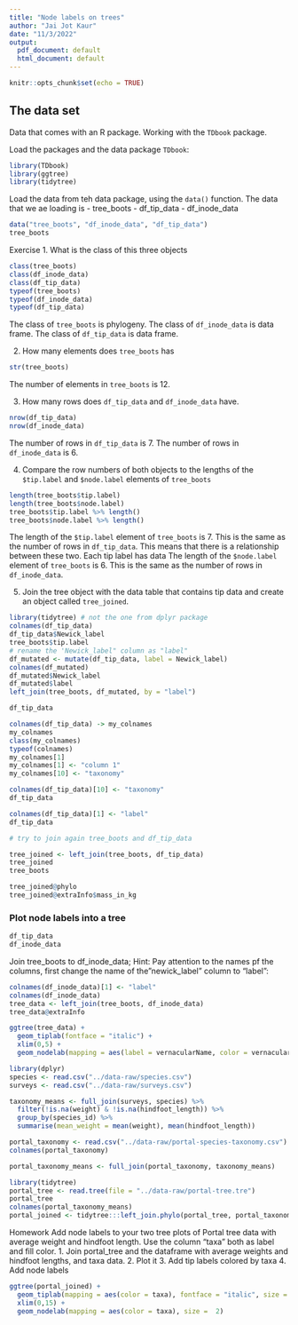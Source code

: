 ```yaml
---
title: "Node labels on trees"
author: "Jai Jot Kaur"
date: "11/3/2022"
output:
  pdf_document: default
  html_document: default
---
```


```r
knitr::opts_chunk$set(echo = TRUE)
```

## The data set

Data that comes with an R package.
Working with the `TDbook` package. 

Load the packages and the data package `TDbook`:

```r
library(TDbook)
library(ggtree)
library(tidytree)
```

Load the data from teh data package, using the `data()` function.
The data that we ae loading is
- tree_boots
- df_tip_data
- df_inode_data

```r
data("tree_boots", "df_inode_data", "df_tip_data")
tree_boots
```

Exercise
1. What is the class of this three objects
```r
class(tree_boots)
class(df_inode_data)
class(df_tip_data)
typeof(tree_boots)
typeof(df_inode_data)
typeof(df_tip_data)
```

The class of `tree_boots` is phylogeny.
The class of `df_inode_data` is data frame.
The class of `df_tip_data` is data frame.

2. How many elements does `tree_boots` has
```r
str(tree_boots)
```

The number of elements in `tree_boots` is 12.

3. How many rows does `df_tip_data` and `df_inode_data` have.
```r
nrow(df_tip_data)
nrow(df_inode_data)
```

The number of rows in `df_tip_data` is 7.
The number of rows in `df_inode_data` is 6.

4. Compare the row numbers of both objects to the lengths of the `$tip.label` and `$node.label` elements of `tree_boots`
```r
length(tree_boots$tip.label)
length(tree_boots$node.label)
tree_boots$tip.label %>% length()
tree_boots$node.label %>% length()
```

The length of the `$tip.label` element of `tree_boots` is 7. This is the same as the number of rows in `df_tip_data`. This means that there is a relationship between these two. Each tip label has data
The length of the `$node.label` element of `tree_boots` is 6. This is the same as the number of rows in `df_inode_data`.

5. Join the tree object with the data table that contains tip data and create an object called `tree_joined`.
```r
library(tidytree) # not the one from dplyr package
colnames(df_tip_data)
df_tip_data$Newick_label
tree_boots$tip.label
# rename the 'Newick_label" column as "label"
df_mutated <- mutate(df_tip_data, label = Newick_label)
colnames(df_mutated)
df_mutated$Newick_label
df_mutated$label
left_join(tree_boots, df_mutated, by = "label")

df_tip_data

colnames(df_tip_data) -> my_colnames
my_colnames
class(my_colnames)
typeof(colnames)
my_colnames[1]
my_colnames[1] <- "column 1"
my_colnames[10] <- "taxonomy"

colnames(df_tip_data)[10] <- "taxonomy"
df_tip_data

colnames(df_tip_data)[1] <- "label"
df_tip_data

# try to join again tree_boots and df_tip_data

tree_joined <- left_join(tree_boots, df_tip_data)
tree_joined
tree_boots
```

```r
tree_joined@phylo
tree_joined@extraInfo$mass_in_kg
```

### Plot node labels into a tree

```r
df_tip_data
df_inode_data
```

Join tree_boots to df_inode_data; Hint: Pay attention to the names pf the columns, first change the name of the"newick_label" column to "label":

```r
colnames(df_inode_data)[1] <- "label"
colnames(df_inode_data)
tree_data <- left_join(tree_boots, df_inode_data)
tree_data@extraInfo
```

```r
ggtree(tree_data) +
  geom_tiplab(fontface = "italic") +
  xlim(0,5) +
  geom_nodelab(mapping = aes(label = vernacularName, color = vernacularName))
```

```r
library(dplyr)
species <- read.csv("../data-raw/species.csv")
surveys <- read.csv("../data-raw/surveys.csv")

taxonomy_means <- full_join(surveys, species) %>% 
  filter(!is.na(weight) & !is.na(hindfoot_length)) %>% 
  group_by(species_id) %>% 
  summarise(mean_weight = mean(weight), mean(hindfoot_length))

portal_taxonomy <- read.csv("../data-raw/portal-species-taxonomy.csv")
colnames(portal_taxonomy)

portal_taxonomy_means <- full_join(portal_taxonomy, taxonomy_means) 

library(tidytree)
portal_tree <- read.tree(file = "../data-raw/portal-tree.tre")
portal_tree
colnames(portal_taxonomy_means)
portal_joined <- tidytree:::left_join.phylo(portal_tree, portal_taxonomy_means)
```

Homework
Add node labels to your two tree plots of Portal tree data with average weight and hindfoot length. Use the column "taxa" both as label and fill color.
1. Join portal_tree and the dataframe with average weights and hindfoot lengths, and taxa data.
2. Plot it
3. Add tip labels colored by taxa
4. Add node labels

```r
ggtree(portal_joined) +
  geom_tiplab(mapping = aes(color = taxa), fontface = "italic", size = 2) +
  xlim(0,15) +
  geom_nodelab(mapping = aes(color = taxa), size =  2)
```

